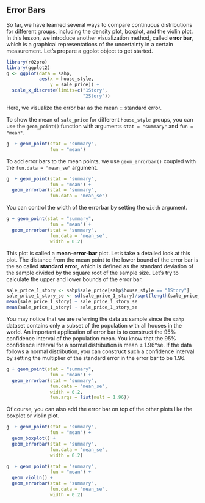 ## Error Bars {#errorbar}

So far, we have learned several ways to compare continuous distributions for different groups, including the density plot, boxplot, and the violin plot. In this lesson, we introduce another visualization method, called **error bar**, which is a graphical representations of the uncertainty in a certain measurement. Let's prepare a ggplot object to get started.

```r
library(r02pro)
library(ggplot2)
g <- ggplot(data = sahp, 
            aes(x = house_style, 
                y = sale_price)) + 
  scale_x_discrete(limits=c("1Story", 
                            "2Story"))
```

Here, we visualize the error bar as the mean $\pm$ standard error. 

To show the mean of `sale_price` for different `house_style` groups, you can use the `geom_point()` function with arguments `stat = "summary"` and `fun = "mean"`. 

```r
g  + geom_point(stat = "summary", 
                fun = "mean")
```

To add error bars to the mean points, we use `geom_errorbar()` coupled with the `fun.data = "mean_se"` argument.

```r
g  + geom_point(stat = "summary", 
                fun = "mean") + 
  geom_errorbar(stat = "summary", 
                fun.data = "mean_se") 
```

You can control the width of the errorbar by setting the `width` argument. 
```r
g + geom_point(stat = "summary", 
                fun = "mean") + 
  geom_errorbar(stat = "summary", 
                fun.data = "mean_se", 
                width = 0.2)
```

This plot is called a **mean-error-bar** plot. Let's take a detailed look at this plot. The distance from the mean point to the lower bound of the error bar is the so called **standard error**, which is defined as the standard deviation of the sample divided by the square root of the sample size. Let's try to calculate the upper and lower bounds of the error bar. 

```r
sale_price_1_story <- sahp$sale_price[sahp$house_style == "1Story"]
sale_price_1_story_se <- sd(sale_price_1_story)/sqrt(length(sale_price_1_story))
mean(sale_price_1_story) + sale_price_1_story_se
mean(sale_price_1_story) - sale_price_1_story_se
```

You may notice that we are referring the data as sample since the `sahp` dataset contains only a subset of the population with all houses in the world. An important application of error bar is to construct the 95% confidence interval of the population mean. You know that the 95% confidence interval for a normal distribution is mean $\pm$ 1.96*se. If the data follows a normal distribution, you can construct such a confidence interval by setting the multiplier of the standard error in the error bar to be 1.96.  

```r
g + geom_point(stat = "summary", 
                fun = "mean") + 
  geom_errorbar(stat = "summary", 
                fun.data = "mean_se", 
                width = 0.2, 
                fun.args = list(mult = 1.96))
```

Of course, you can also add the error bar on top of the other plots like the boxplot or violin plot.
```r
g  + geom_point(stat = "summary", 
                fun = "mean") + 
  geom_boxplot() +
  geom_errorbar(stat = "summary", 
                fun.data = "mean_se", 
                width = 0.2)
```

```r
g  + geom_point(stat = "summary", 
                fun = "mean") + 
  geom_violin() + 
  geom_errorbar(stat = "summary", 
                fun.data = "mean_se", 
                width = 0.2)
```

